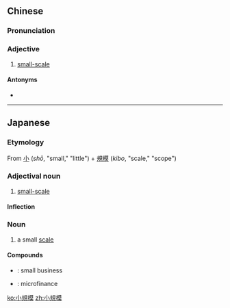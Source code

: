 {{also|小规模}}
==Chinese==
{{zh-forms|s=小规模|type=12}}

===Pronunciation===
{{zh-pron
|m=xiǎoguīmó
|cat=a
}}

===Adjective===
{{zh-adj}}

# [[small-scale]]

====Antonyms====
* {{zh-l|大規模}}

----

==Japanese==
{{ja-kanjitab|しょう|き|ぼ|yomi=on}}

===Etymology===
From [[小]] (''shō'', "small," "little") + [[規模]] (''kibo'', "scale," "scope")

===Adjectival noun===
{{ja-adj|infl=na|しょうきぼ}}

# [[small-scale]]

====Inflection====
{{ja-na|しょうきぼ}}

===Noun===
{{ja-noun|しょうきぼ}}

# a small [[scale]]

====Compounds====
* {{ja-r|小規模ビジネス|しょうきぼ ビジネス}}: small business
* {{ja-r|小規模金融|しょうきぼ きんゆう}}: microfinance

[[ko:小規模]]
[[zh:小規模]]